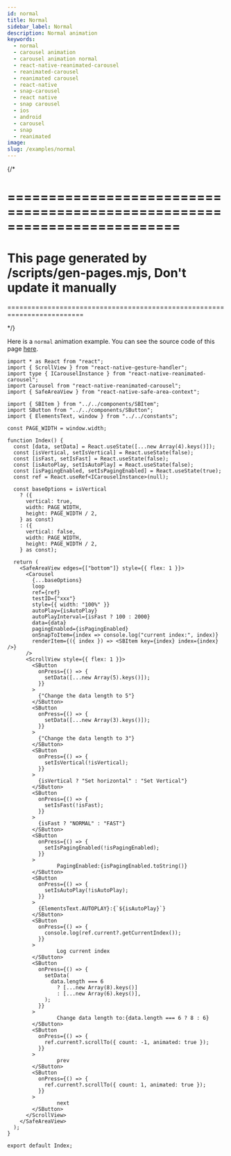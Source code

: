 ```yaml
---
id: normal
title: Normal
sidebar_label: Normal
description: Normal animation
keywords:
  - normal
  - carousel animation
  - carousel animation normal
  - react-native-reanimated-carousel
  - reanimated-carousel
  - reanimated carousel
  - react-native
  - snap-carousel
  - react native
  - snap carousel
  - ios
  - android
  - carousel
  - snap
  - reanimated
image:
slug: /examples/normal
---
```


{/* 

=========================================================================
=========================================================================
This page generated by /scripts/gen-pages.mjs, Don't update it manually 
=========================================================================
=========================================================================

*/}

Here is a `normal` animation example. You can see the source code of this page [here](https://github.com/dohooo/react-native-reanimated-carousel/blob/main/example/app/src/pages/normal/index.tsx).


<Page page='normal' />

```tsx copy
import * as React from "react";
import { ScrollView } from "react-native-gesture-handler";
import type { ICarouselInstance } from "react-native-reanimated-carousel";
import Carousel from "react-native-reanimated-carousel";
import { SafeAreaView } from "react-native-safe-area-context";

import { SBItem } from "../../components/SBItem";
import SButton from "../../components/SButton";
import { ElementsText, window } from "../../constants";

const PAGE_WIDTH = window.width;

function Index() {
  const [data, setData] = React.useState([...new Array(4).keys()]);
  const [isVertical, setIsVertical] = React.useState(false);
  const [isFast, setIsFast] = React.useState(false);
  const [isAutoPlay, setIsAutoPlay] = React.useState(false);
  const [isPagingEnabled, setIsPagingEnabled] = React.useState(true);
  const ref = React.useRef<ICarouselInstance>(null);

  const baseOptions = isVertical
    ? ({
      vertical: true,
      width: PAGE_WIDTH,
      height: PAGE_WIDTH / 2,
    } as const)
    : ({
      vertical: false,
      width: PAGE_WIDTH,
      height: PAGE_WIDTH / 2,
    } as const);

  return (
    <SafeAreaView edges={["bottom"]} style={{ flex: 1 }}>
      <Carousel
        {...baseOptions}
        loop
        ref={ref}
        testID={"xxx"}
        style={{ width: "100%" }}
        autoPlay={isAutoPlay}
        autoPlayInterval={isFast ? 100 : 2000}
        data={data}
        pagingEnabled={isPagingEnabled}
        onSnapToItem={index => console.log("current index:", index)}
        renderItem={({ index }) => <SBItem key={index} index={index} />}
      />
      <ScrollView style={{ flex: 1 }}>
        <SButton
          onPress={() => {
            setData([...new Array(5).keys()]);
          }}
        >
          {"Change the data length to 5"}
        </SButton>
        <SButton
          onPress={() => {
            setData([...new Array(3).keys()]);
          }}
        >
          {"Change the data length to 3"}
        </SButton>
        <SButton
          onPress={() => {
            setIsVertical(!isVertical);
          }}
        >
          {isVertical ? "Set horizontal" : "Set Vertical"}
        </SButton>
        <SButton
          onPress={() => {
            setIsFast(!isFast);
          }}
        >
          {isFast ? "NORMAL" : "FAST"}
        </SButton>
        <SButton
          onPress={() => {
            setIsPagingEnabled(!isPagingEnabled);
          }}
        >
                PagingEnabled:{isPagingEnabled.toString()}
        </SButton>
        <SButton
          onPress={() => {
            setIsAutoPlay(!isAutoPlay);
          }}
        >
          {ElementsText.AUTOPLAY}:{`${isAutoPlay}`}
        </SButton>
        <SButton
          onPress={() => {
            console.log(ref.current?.getCurrentIndex());
          }}
        >
                Log current index
        </SButton>
        <SButton
          onPress={() => {
            setData(
              data.length === 6
                ? [...new Array(8).keys()]
                : [...new Array(6).keys()],
            );
          }}
        >
                Change data length to:{data.length === 6 ? 8 : 6}
        </SButton>
        <SButton
          onPress={() => {
            ref.current?.scrollTo({ count: -1, animated: true });
          }}
        >
                prev
        </SButton>
        <SButton
          onPress={() => {
            ref.current?.scrollTo({ count: 1, animated: true });
          }}
        >
                next
        </SButton>
      </ScrollView>
    </SafeAreaView>
  );
}

export default Index;

```